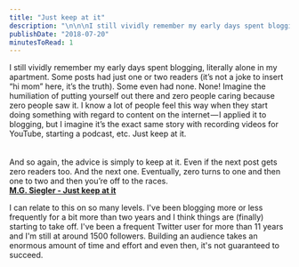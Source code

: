 ```yaml
---
title: "Just keep at it"
description: "\n\n\nI still vividly remember my early days spent blogging, literally alone in my apartment. Some posts had just one or two readers (it’s not a joke to insert “hi mom” here, it’s the truth). Some even had none. None! Imagine the humiliation of putting yourself out there and zero people caring because zero people saw it. I know a lot of people feel this way when they start doing something with regard to content on the internet — I applied it to blogging, but I imagine it’s the exact same story with"
publishDate: "2018-07-20"
minutesToRead: 1
---
```


<div class="blockquote">
<div><p>I still vividly remember my early days spent blogging, literally alone in my apartment. Some posts had just one or two readers (it’s not a joke to insert “hi mom” here, it’s the truth). Some even had none. None! Imagine the humiliation of putting yourself out there and zero people caring because zero people saw it. I know a lot of people feel this way when they start doing something with regard to content on the internet — I applied it to blogging, but I imagine it’s the exact same story with recording videos for YouTube, starting a podcast, etc. Just keep at it.<br /><br /><br />
And so again, the advice is simply to keep at it. Even if the next post gets zero readers too. And the next one. Eventually, zero turns to one and then one to two and then you’re off to the races.<br />
<strong><a href="https://500ish.com/just-keep-at-it-d852a5d8a58b?ref=antonsten.com">M.G. Siegler - Just keep at it</a></strong></p></div>
</div>

<p>I can relate to this on so many levels. I've been blogging more or less frequently for a bit more than two years and I think things are (finally) starting to take off. I've been a frequent Twitter user for more than 11 years and I'm still at around 1500 followers. Building an audience takes an enormous amount of time and effort and even then, it's not guaranteed to succeed.</p>